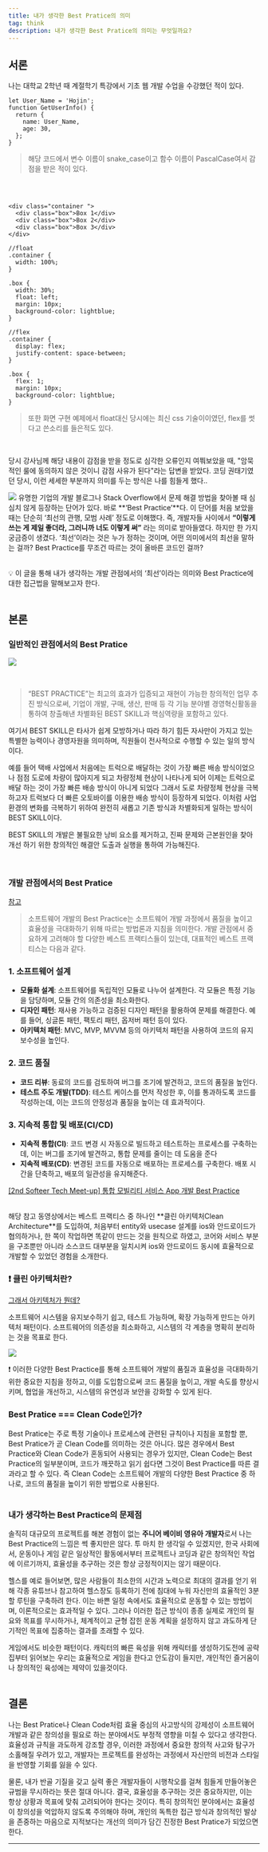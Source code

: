 ```yaml
---
title: 내가 생각한 Best Pratice의 의미
tag: think
description: 내가 생각한 Best Pratice의 의미는 무엇일까요?
---
```


## 서론

나는 대학교 2학년 때 계절학기 특강에서 기초 웹 개발 수업을 수강했던 적이 있다.

```tsx
let User_Name = 'Hojin';
function GetUserInfo() {
  return {
    name: User_Name,
    age: 30,
  };
}
```

> 해당 코드에서 변수 이름이 snake_case이고 함수 이름이 PascalCase여서 감점을 받은 적이 있다.

<br />

```tsx

<div class="container ">
  <div class="box">Box 1</div>
  <div class="box">Box 2</div>
  <div class="box">Box 3</div>
</div>

//float
.container {
  width: 100%;
}

.box {
  width: 30%;
  float: left;
  margin: 10px;
  background-color: lightblue;
}

//flex
.container {
  display: flex;
  justify-content: space-between;
}

.box {
  flex: 1;
  margin: 10px;
  background-color: lightblue;
}
```

> 또한 화면 구현 예제에서 float대신 당시에는 최신 css 기술이이였던, flex를 썻다고 쓴소리를 들은적도 있다.

<br />

당시 강사님께 해당 내용이 감점을 받을 정도로 심각한 오류인지 여쭤보았을 때, "암묵적인 룰에 동의하지 않은 것이니 감점 사유가 된다"라는 답변을 받았다. 코딩 권태기였던 당시, 이런 세세한 부분까지 의미를 두는 방식은 나를 힘들게 했다..

![](/images/think/bestpractice-meaning/1.png)
유명한 기업의 개발 블로그나 Stack Overflow에서 문제 해결 방법을 찾아볼 때 심심치 않게 등장하는 단어가 있다. 바로 **‘Best Practice’**다. 이 단어를 처음 보았을 때는 단순히 ‘최선의 관행, 모범 사례’ 정도로 이해했다. 즉, 개발자들 사이에서 **“이렇게 쓰는 게 제일 좋더라, 그러니까 너도 이렇게 써”** 라는 의미로 받아들였다. 하지만 한 가지 궁금증이 생겼다. ‘최선’이라는 것은 누가 정하는 것이며, 어떤 의미에서의 최선을 말하는 걸까? Best Practice를 무조건 따르는 것이 올바른 코드인 걸까? <br /><br />

<div className="bg-my-gray py-1 px-5 text-base font-medium rounded-xl dark:text-white dark:bg-gray-800">
  💡 이 글을 통해 내가 생각하는 개발 관점에서의 ‘최선’이라는 의미와 Best Practice에 대한 접근법을
  말해보고자 한다.
</div>

<br />

## 본론

### 일반적인 관점에서의 Best Pratice

![](/images/think/bestpractice-meaning/2.png)

<br />

> “BEST PRACTICE”는 최고의 효과가 입증되고 재현이 가능한 창의적인 업무 추진 방식으로써, 기업이 개발, 구매, 생산, 판매 등 각 기능 분야별 경영혁신활동을 통하여 창출해낸 차별화된 BEST SKILL과 핵심역량을 포함하고 있다.

여기서 BEST SKILL은 타사가 쉽게 모방하거나 따라 하기 힘든 자사만이 가지고 있는 특별한 능력이나 경영자원을 의미하며, 직원들이 전사적으로 수행할 수 있는 일의 방식이다.

예를 들어 택배 사업에서 처음에는 트럭으로 배달하는 것이 가장 빠른 배송 방식이었으나 점점 도로에 차량이 많아지게 되고 차량정체 현상이 나타나게 되어 이제는 트럭으로 배달 하는 것이 가장 빠른 배송 방식이 아니게 되었다 그래서 도로 차량정체 현상을 극복하고자 트럭보다 더 빠른 오토바이를 이용한 배송 방식이 등장하게 되었다.
이처럼 사업환경의 변화를 극복하기 위하여 완전히 새롭고 기존 방식과 차별화되게 일하는 방식이 BEST SKILL이다.

BEST SKILL의 개발은 불필요한 낭비 요소를 제거하고, 진짜 문제와 근본원인을 찾아 개선 하기 위한 창의적인 해결안 도출과 실행을 통하여 가능해진다.

<br />

### 개발 관점에서의 Best Pratice

[참고](https://scopicsoftware.com/ko/blog/software-development-best-practices/)

> 소프트웨어 개발의 Best Practice는 소프트웨어 개발 과정에서 품질을 높이고 효율성을 극대화하기 위해 따르는 방법론과 지침을 의미한다. 개발 관점에서 중요하게 고려해야 할 다양한 베스트 프랙티스들이 있는데, 대표적인 베스트 프랙티스는 다음과 같다.

### 1. 소프트웨어 설계

- **모듈화 설계**: 소프트웨어를 독립적인 모듈로 나누어 설계한다. 각 모듈은 특정 기능을 담당하며, 모듈 간의 의존성을 최소화한다.
- **디자인 패턴**: 재사용 가능하고 검증된 디자인 패턴을 활용하여 문제를 해결한다. 예를 들어, 싱글톤 패턴, 팩토리 패턴, 옵저버 패턴 등이 있다.
- **아키텍처 패턴**: MVC, MVP, MVVM 등의 아키텍처 패턴을 사용하여 코드의 유지보수성을 높인다.

### 2. 코드 품질

- **코드 리뷰**: 동료의 코드를 검토하여 버그를 조기에 발견하고, 코드의 품질을 높인다.
- **테스트 주도 개발(TDD)**: 테스트 케이스를 먼저 작성한 후, 이를 통과하도록 코드를 작성하는데, 이는 코드의 안정성과 품질을 높이는 데 효과적이다.

### 3. 지속적 통합 및 배포(CI/CD)

- **지속적 통합(CI)**: 코드 변경 시 자동으로 빌드하고 테스트하는 프로세스를 구축하는데, 이는 버그를 조기에 발견하고, 통합 문제를 줄이는 데 도움을 준다
- **지속적 배포(CD)**: 변경된 코드를 자동으로 배포하는 프로세스를 구축한다. 배포 시간을 단축하고, 배포의 일관성을 유지해준다.

[[2nd Softeer Tech Meet-up] 통합 모빌리티 서비스 App 개발 Best Practice](https://www.youtube.com/watch?v=yN16Bn9GazI)<br /><br />

<div className="bg-my-gray py-1 px-5 text-base font-medium rounded-xl dark:text-white dark:bg-gray-800">
  해당 참고 동영상에서는 베스트 프랙티스 중 하나인 **클린 아키텍처Clean Architecture**를 도입하여,
  처음부터 entity와 usecase 설계를 ios와 안드로이드가 협의하거나, 한 쪽이 작업하면 똑같이 만드는
  것을 원칙으로 하였고, 코어와 서비스 부분을 구조뿐만 아니라 소스코드 대부분을 일치시켜 ios와
  안드로이드 동시에 효율적으로 개발할 수 있었던 경험을 소개한다.
</div>

### ❗️ 클린 아키텍처란?

[그래서 아키텍처가 뭔데?](https://www.banghojin.site/study/what-is-architecture)

소프트웨어 시스템을 유지보수하기 쉽고, 테스트 가능하며, 확장 가능하게 만드는 아키텍처 패턴이다. 소프트웨어의 의존성을 최소화하고, 시스템의 각 계층을 명확히 분리하는 것을 목표로 한다.

![](/images/think/bestpractice-meaning/4.png)

<div className="bg-my-gray py-1 px-5 text-base font-medium rounded-xl dark:text-white dark:bg-gray-800">
  ❗ 이러한 다양한 Best Practice를 통해 소프트웨어 개발의 품질과 효율성을 극대화하기 위한 중요한
  지침을 정하고, 이를 도입함으로써 코드 품질을 높이고, 개발 속도를 향상시키며, 협업을 개선하고,
  시스템의 유연성과 보안을 강화할 수 있게 된다.
</div>

### Best Pratice === Clean Code인가?

Best Pratice는 주로 특정 기술이나 프로세스에 관련된 규칙이나 지침을 포함할 뿐, Best Pratice가 곧 Clean Code를 의미하는 것은 아니다. 많은 경우에서 Best Practice와 Clean Code가 혼동되어 사용되는 경우가 있지만, Clean Code는 Best Practice의 일부분이며, 코드가 깨끗하고 읽기 쉽다면 그것이 Best Practice를 따른 결과라고 할 수 있다. 즉 Clean Code는 소프트웨어 개발의 다양한 Best Practice 중 하나로, 코드의 품질을 높이기 위한 방법으로 사용된다.<br /><br />

### 내가 생각하는 Best Practice의 문제점

솔직히 대규모의 프로젝트를 해본 경험이 없는 **주니어 베이비 영유아 개발자**로서 나는 Best Practice의 느낌은 썩 좋지만은 않다. 투 마치 한 생각일 수 있겠지만, 한국 사회에서, 운동이나 게임 같은 일상적인 활동에서부터 프로젝트나 코딩과 같은 창의적인 작업에 이르기까지, 효율성을 추구하는 것은 항상 긍정적이지는 않기 때문이다.

헬스를 예로 들어보면, 많은 사람들이 최소한의 시간과 노력으로 최대의 결과를 얻기 위해 각종 유튜브나 참고하여 헬스장도 등록하기 전에 침대에 누워 자신만의 효율적인 3분할 루틴을 구축하려 한다. 이는 바쁜 일정 속에서도 효율적으로 운동할 수 있는 방법이며, 이론적으로는 효과적일 수 있다. 그러나 이러한 접근 방식이 종종 실제로 개인의 필요와 목표를 무시하거나, 체계적이고 균형 잡힌 운동 계획을 설정하지 않고 과도하게 단기적인 목표에 집중하는 결과를 초래할 수 있다.

게임에서도 비슷한 패턴이다. 캐릭터의 빠른 육성을 위해 캐릭터를 생성하기도전에 공략집부터 읽어보는 우리는 효율적으로 게임을 한다고 안도감이 들지만, 개인적인 즐거움이나 창의적인 육성에는 제약이 있을것이다.<br /><br />

## 결론

나는 Best Pratice나 Clean Code처럼 효율 중심의 사고방식의 강제성이 소프트웨어 개발과 같은 창의성을 필요로 하는 분야에서도 부정적 영향을 미칠 수 있다고 생각한다. 효율성과 규칙을 과도하게 강조할 경우, 이러한 과정에서 중요한 창의적 사고와 탐구가 소홀해질 우려가 있고, 개발자는 프로젝트를 완성하는 과정에서 자신만의 비전과 스타일을 반영할 기회를 잃을 수 있다.

물론, 내가 반골 기질을 갖고 실력 좋은 개발자들이 시행착오를 걸쳐 힘들게 만들어놓은 규범을 무시하라는 뜻은 절대 아니다. 결국, 효율성을 추구하는 것은 중요하지만, 이는 항상 상황과 목표에 맞춰 고려되어야 한다는 것이다. 특히 창의적인 분야에서는 효율성이 창의성을 억압하지 않도록 주의해야 하며, 개인의 독특한 접근 방식과 창의적인 발상을 존중하는 마음으로 지적보다는 개선의 의미가 담긴 진정한 Best Pratice가 되었으면 한다.

---
